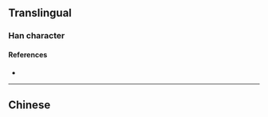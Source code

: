 {{character info/new}}
==Translingual==

===Han character===
{{Han char|rn=18|rad=刀|as=12|sn=14|four=|canj=AFLN|ids=⿰景刂}}

====References====
* {{Han ref|kx=0143.400|hdz=10355.140|uh=3500|ud=13568}}

----

==Chinese==
{{zh-see|剠|v}}